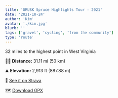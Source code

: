 ```yaml
---
title: 'GRUSK Spruce Highlights Tour - 2021'
date: '2021-10-24'
author: 'Kim'
avatar: './kim.jpg'
blurb: ''
tags: ['gravel', 'cycling', 'from the community']
type: 'route'
---
```


32 miles to the highest point in West Virginia

🚵🏻 **Distance:** 31.11 mi (50 km) 

⛰ **Elevation:** 2,913 ft (887.88 m)

📍 [See it on Strava](https://www.strava.com/activities/5611707868)

🗺 [Download GPX](https://github.com/OutdoorFunNetwork/GPX-Library/raw/main/cycling/data/GRUSK-spruce-highlights.gpx)
